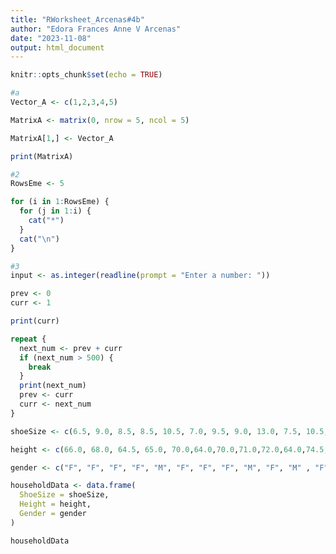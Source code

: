 ```yaml
---
title: "RWorksheet_Arcenas#4b"
author: "Edora Frances Anne V Arcenas"
date: "2023-11-08"
output: html_document
---
```


```r
knitr::opts_chunk$set(echo = TRUE)
```

```r

#a
Vector_A <- c(1,2,3,4,5)

MatrixA <- matrix(0, nrow = 5, ncol = 5)

MatrixA[1,] <- Vector_A

print(MatrixA)

```

```r
#2
RowsEme <- 5

for (i in 1:RowsEme) {
  for (j in 1:i) {
    cat("*")
  }
  cat("\n")
}
```

```r
#3
input <- as.integer(readline(prompt = "Enter a number: "))

prev <- 0
curr <- 1

print(curr)

repeat {
  next_num <- prev + curr
  if (next_num > 500) {
    break
  }
  print(next_num)
  prev <- curr
  curr <- next_num
}
```

```r
shoeSize <- c(6.5, 9.0, 8.5, 8.5, 10.5, 7.0, 9.5, 9.0, 13.0, 7.5, 10.5, 8.5, 12.0, 10.5, 13.0, 11.5, 8.5,5.0,10.0,6.5,7.5,8.5,10.5,8.5,10.5,11.0,9.0,13.0)

height <- c(66.0, 68.0, 64.5, 65.0, 70.0,64.0,70.0,71.0,72.0,64.0,74.5,67.0,71.0,71.0,77.0,72.0,59.0,62.0,72.0,66.0,64.0,67.0,73.0,69.0,72.0,70.0,69.0,70.0)

gender <- c("F", "F", "F", "F", "M", "F", "F", "F", "M", "F", "M" , "F", "M", "M", "M", "M", "F", "F", "M", "F", "F", "M", "M", "F", "M", "M", "M", "M")

householdData <- data.frame(
  ShoeSize = shoeSize,
  Height = height,
  Gender = gender
)

householdData
```